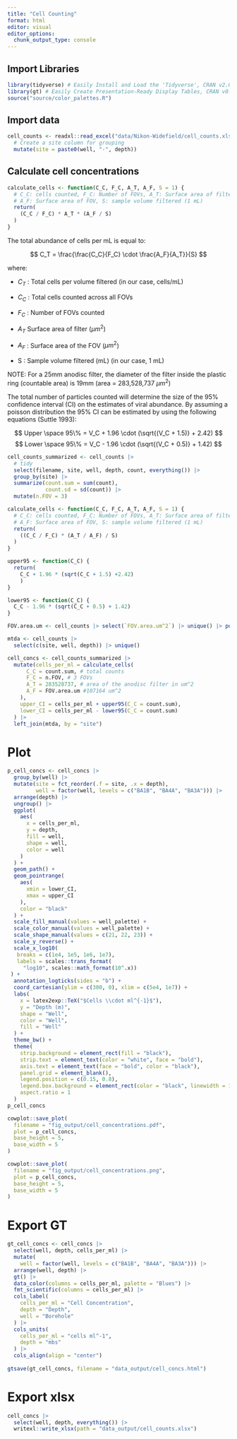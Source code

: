 ```yaml
---
title: "Cell Counting"
format: html
editor: visual
editor_options: 
  chunk_output_type: console
---
```


## Import Libraries

```r
library(tidyverse) # Easily Install and Load the 'Tidyverse', CRAN v2.0.0
library(gt) # Easily Create Presentation-Ready Display Tables, CRAN v0.10.0
source("source/color_palettes.R")

```

## Import data

```r
cell_counts <- readxl::read_excel("data/Nikon-Widefield/cell_counts.xlsx") |> 
  # Create a site column for grouping
  mutate(site = paste0(well, "-", depth))
```

## Calculate cell concentrations

```r
calculate_cells <- function(C_C, F_C, A_T, A_F, S = 1) {
  # C_C: cells counted, F_C: Number of FOVs, A_T: Surface area of filter
  # A_F: Surface area of FOV, S: sample volume filtered (1 mL)
  return(
    (C_C / F_C) * A_T * (A_F / S)
  )
}
```

The total abundance of cells per mL is equal to:

$$
C_T = \frac{\frac{C_C}{F_C} \cdot \frac{A_F}{A_T}}{S}
$$

where:

-   $C_T$ : Total cells per volume filtered (in our case, cells/mL)

-   $C_C$ : Total cells counted across all FOVs

-   $F_C$ : Number of FOVs counted

-   $A_T$ Surface area of filter ($µm^2$)

-   $A_F$ : Surface area of the FOV ($µm^2$)

-   S : Sample volume filtered (mL) (in our case, 1 mL)

NOTE: For a 25mm anodisc filter, the diameter of the filter inside the plastic ring (countable area) is 19mm (area = 283,528,737 $µm^2$)

The total number of particles counted will determine the size of the 95% confidence interval (CI) on the estimates of viral abundance. By assuming a poisson distribution the 95% CI can be estimated by using the following equations (Suttle 1993):

$$
Upper \space 95\% = V_C + 1.96 \cdot (\sqrt{(V_C + 1.5)} + 2.42)
$$ $$
Lower \space 95\% = V_C - 1.96 \cdot (\sqrt{(V_C + 0.5)} + 1.42)
$$

```r
cell_counts_summarized <- cell_counts |> 
  # tidy
  select(filename, site, well, depth, count, everything()) |> 
  group_by(site) |> 
  summarize(count.sum = sum(count),
            count.sd = sd(count)) |> 
  mutate(n.FOV = 3)
```

```r
calculate_cells <- function(C_C, F_C, A_T, A_F, S = 1) {
  # C_C: cells counted, F_C: Number of FOVs, A_T: Surface area of filter
  # A_F: Surface area of FOV, S: sample volume filtered (1 mL)
  return(
    ((C_C / F_C) * (A_T / A_F) / S)
  )
}

upper95 <- function(C_C) {
  return(
    C_C + 1.96 * (sqrt(C_C + 1.5) +2.42)
    )
}

lower95 <- function(C_C) {
  C_C - 1.96 * (sqrt(C_C + 0.5) + 1.42)
}

FOV.area.um <- cell_counts |> select(`FOV.area.um^2`) |> unique() |> pull()

mtda <- cell_counts |> 
  select(c(site, well, depth)) |> unique()

cell_concs <- cell_counts_summarized |> 
  mutate(cells_per_ml = calculate_cells(
      C_C = count.sum, # total counts
      F_C = n.FOV, # 3 FOVs
      A_T = 283528737, # area of the anodisc filter in um^2
      A_F = FOV.area.um #107164 um^2
    ),
    upper_CI = cells_per_ml + upper95(C_C = count.sum),
    lower_CI = cells_per_ml - lower95(C_C = count.sum)
  ) |> 
  left_join(mtda, by = "site")


```

# Plot

```r
p_cell_concs <- cell_concs |> 
  group_by(well) |> 
  mutate(site = fct_reorder(.f = site, .x = depth),
         well = factor(well, levels = c("BA1B", "BA4A", "BA3A"))) |> 
  arrange(depth) |> 
  ungroup() |> 
  ggplot(
    aes(
      x = cells_per_ml,
      y = depth,
      fill = well,
      shape = well,
      color = well
    )
  ) +
  geom_path() +
  geom_pointrange(
    aes(
      xmin = lower_CI,
      xmax = upper_CI
    ),
    color = "black"
  ) +
  scale_fill_manual(values = well_palette) +
  scale_color_manual(values = well_palette) +
  scale_shape_manual(values = c(21, 22, 23)) +
  scale_y_reverse() +
  scale_x_log10(
   breaks = c(1e4, 1e5, 1e6, 1e7),
   labels = scales::trans_format(
     "log10", scales::math_format(10^.x))
 ) +
  annotation_logticks(sides = "b") +
  coord_cartesian(ylim = c(300, 0), xlim = c(5e4, 1e7)) +
  labs(
    x = latex2exp::TeX("$Cells \\cdot ml^{-1}$"),
    y = "Depth (m)",
    shape = "Well",
    color = "Well",
    fill = "Well"
  ) +
  theme_bw() +
  theme(
    strip.background = element_rect(fill = "black"),
    strip.text = element_text(color = "white", face = "bold"),
    axis.text = element_text(face = "bold", color = "black"),
    panel.grid = element_blank(),
    legend.position = c(0.15, 0.8),
    legend.box.background = element_rect(color = "black", linewidth = 1.3),
    aspect.ratio = 1
  )
p_cell_concs

cowplot::save_plot(
  filename = "fig_output/cell_concentrations.pdf",
  plot = p_cell_concs,
  base_height = 5,
  base_width = 5
)

cowplot::save_plot(
  filename = "fig_output/cell_concentrations.png",
  plot = p_cell_concs,
  base_height = 5,
  base_width = 5
)
```

# Export GT

```r
gt_cell_concs <- cell_concs |> 
  select(well, depth, cells_per_ml) |> 
  mutate(
    well = factor(well, levels = c("BA1B", "BA4A", "BA3A"))) |> 
  arrange(well, depth) |> 
  gt() |> 
  data_color(columns = cells_per_ml, palette = "Blues") |> 
  fmt_scientific(columns = cells_per_ml) |> 
  cols_label(
    cells_per_ml = "Cell Concentration",
    depth = "Depth",
    well = "Borehole"
  ) |> 
  cols_units(
    cells_per_ml = "cells ml^-1",
    depth = "mbs"
  ) |> 
  cols_align(align = "center")
  
gtsave(gt_cell_concs, filename = "data_output/cell_concs.html")
```

# Export xlsx

```r
cell_concs |> 
  select(well, depth, everything()) |> 
  writexl::write_xlsx(path = "data_output/cell_counts.xlsx")
```
